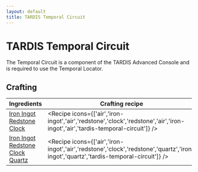 ```yaml
---
layout: default
title: TARDIS Temporal Circuit
---
```



TARDIS Temporal Circuit
===================

The Temporal Circuit is a component of the TARDIS Advanced Console and is required to use the Temporal Locator.

## Crafting

| Ingredients | Crafting recipe | Difficulty |
| ----------- | --------------- | ------------- |
| [Iron Ingot](https://minecraft.wiki/w/Iron_Ingot)<br/>[Redstone](https://minecraft.wiki/w/Redstone)<br/>[Clock](https://minecraft.wiki/w/Clock) | <Recipe icons={['air','iron-ingot','air','redstone','clock','redstone','air','iron-ingot','air','tardis-temporal-circuit']} /> | easy |
| [Iron Ingot](https://minecraft.wiki/w/Iron_Ingot)<br/>[Redstone](https://minecraft.wiki/w/Redstone)<br/>[Clock](https://minecraft.wiki/w/Clock)<br/>[Quartz](https://minecraft.wiki/w/Quartz) | <Recipe icons={['air','iron-ingot','air','redstone','clock','redstone','quartz','iron-ingot','quartz','tardis-temporal-circuit']} /> | hard |
